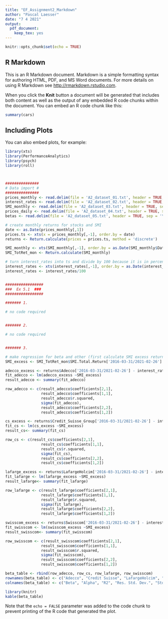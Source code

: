 ```yaml
---
title: "EF_Assignment2_Markdown"
author: "Pascal Laesser"
date: "7 4 2021"
output: 
  pdf_document: 
    keep_tex: yes
---
```


```r
knitr::opts_chunk$set(echo = TRUE)
```

## R Markdown

This is an R Markdown document. Markdown is a simple formatting syntax for authoring HTML, PDF, and MS Word documents. For more details on using R Markdown see <http://rmarkdown.rstudio.com>.

When you click the **Knit** button a document will be generated that includes both content as well as the output of any embedded R code chunks within the document. You can embed an R code chunk like this:

```r
summary(cars)
```

## Including Plots

You can also embed plots, for example:

```r
library(xts)
library(PerformanceAnalytics)
library(psych)
library(roll)



###############
# Data import #
###############
prices_monthly <- read.delim(file = 'A2_dataset_01.txt', header = TRUE, sep = '\t', dec = '.')
interest_rates <- read.delim(file = 'A2_dataset_02.txt', header = TRUE, sep = '\t', dec = '.')
SMI_monthly <- read.delim(file = 'A2_dataset_03.txt', header = TRUE, sep = '\t', dec = '.')
prices_daily <- read.delim(file = 'A2_dataset_04.txt', header = TRUE, sep = '\t', dec = '.')
betas <- read.delim(file = 'A2_dataset_05.txt', header = TRUE, sep = '\t', dec = '.')

# create monthly returns for stocks and SMI
date <- as.Date(prices_monthly[,1])
prices.ts <- xts(x = prices_monthly[,-1], order.by = date)
returns <- Return.calculate(prices = prices.ts, method = 'discrete')

SMI_monthly <- xts(SMI_monthly[,-1], order.by = as.Date(SMI_monthly$Date))
SMI_TotRet_mon <- Return.calculate(SMI_monthly)

# turn interest_rates into ts and divide by 100 because it is in percentages
interest_rates <- xts(interest_rates[,-1], order.by = as.Date(interest_rates$Date))
interest_rates <- interest_rates/100


#################
###  Ex 5.1  ###
#################

####### 1.

# no code required


####### 2.

# no code required


####### 3.

# make regression for beta and other (first calculate SMI excess return and the same for each stock)
SMI_excess <- SMI_TotRet_mon$SMI.Total.Return['2016-03-31/2021-02-26'] - interest_rates$SWISS.CONFEDERATION.BOND.5.YEAR...RED..YIELD['2016-03-31/2021-02-26']

adecco_excess <- returns$Adecco['2016-03-31/2021-02-26'] - interest_rates$SWISS.CONFEDERATION.BOND.5.YEAR...RED..YIELD['2016-03-31/2021-02-26']
fit_adecco <- lm(adecco_excess ~SMI_excess)
result_adecco <- summary(fit_adecco)

row_adecco <- c(result_adecco$coefficients[2,1],
                result_adecco$coefficients[1,1],
                result_adecco$r.squared,
                sigma(fit_adecco),
                result_adecco$coefficients[2,2],
                result_adecco$coefficients[1,2])

cs_excess <- returns$Credit_Suisse_Group['2016-03-31/2021-02-26'] - interest_rates$SWISS.CONFEDERATION.BOND.5.YEAR...RED..YIELD['2016-03-31/2021-02-26']
fit_cs <- lm(cs_excess ~SMI_excess)
result_cs<- summary(fit_cs)

row_cs <- c(result_cs$coefficients[2,1],
                result_cs$coefficients[1,1],
                result_cs$r.squared,
                sigma(fit_cs),
                result_cs$coefficients[2,2],
                result_cs$coefficients[1,2])

lafarge_excess <- returns$LafargeHolcim['2016-03-31/2021-02-26'] - interest_rates$SWISS.CONFEDERATION.BOND.5.YEAR...RED..YIELD['2016-03-31/2021-02-26']
fit_lafarge <- lm(lafarge_excess ~SMI_excess)
result_lafarge<- summary(fit_lafarge)

row_lafarge <- c(result_lafarge$coefficients[2,1],
                result_lafarge$coefficients[1,1],
                result_lafarge$r.squared,
                sigma(fit_lafarge),
                result_lafarge$coefficients[2,2],
                result_lafarge$coefficients[1,2])

swisscom_excess <- returns$Swisscom['2016-03-31/2021-02-26'] - interest_rates$SWISS.CONFEDERATION.BOND.5.YEAR...RED..YIELD['2016-03-31/2021-02-26']
fit_swisscom <- lm(swisscom_excess ~SMI_excess)
result_swisscom<- summary(fit_swisscom)

row_swisscom <- c(result_swisscom$coefficients[2,1],
                result_swisscom$coefficients[1,1],
                result_swisscom$r.squared,
                sigma(fit_swisscom),
                result_swisscom$coefficients[2,2],
                result_swisscom$coefficients[1,2])

beta_table <- rbind(row_adecco, row_cs, row_lafarge, row_swisscom)
rownames(beta_table) <- c("Adecco", "Credit Suisse", "LafargeHolcim", "Swisscom")
colnames(beta_table) <- c("Beta", "Alpha", "R2", "Res. Std. Dev.", "Std. Err. Beta", "Std Err. Alpha")

library(knitr)
kable(beta_table)


```

Note that the `echo = FALSE` parameter was added to the code chunk to prevent printing of the R code that generated the plot.
